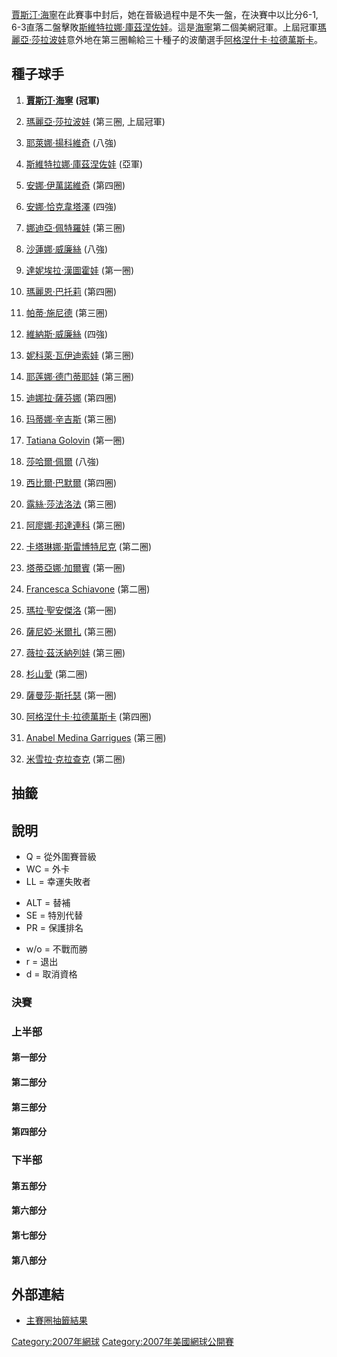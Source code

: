 {{noteTA|G1=tennis}}

{{main|2007年美國網球公開賽}}

[[賈斯汀·海寧|賈斯汀·海寧]]在此賽事中封后，她在晉級過程中是不失一盤，在決賽中以比分6-1, 6-3直落二盤擊敗[[斯維特拉娜·庫茲涅佐娃|斯維特拉娜·庫茲涅佐娃]]。這是[[海寧|海寧]]第二個美網冠軍。上屆冠軍[[瑪麗亞·莎拉波娃|瑪麗亞·莎拉波娃]]意外地在第三圈輸給三十種子的波蘭選手[[阿格涅什卡·拉德萬斯卡|阿格涅什卡·拉德萬斯卡]]。

== 種子球手 ==
{{col-begin}}
{{col-2}}
# '''{{flagicon|BEL}} [[賈斯汀·海寧|賈斯汀·海寧]]''' '''(冠軍)'''
# {{flagicon|RUS}} [[瑪麗亞·莎拉波娃|瑪麗亞·莎拉波娃]] (第三圈, 上屆冠軍)
# {{flagicon|SRB}} [[耶萊娜·揚科維奇|耶萊娜·揚科維奇]] (八強)
# {{flagicon|RUS}} [[斯維特拉娜·庫茲涅佐娃|斯維特拉娜·庫茲涅佐娃]] (亞軍)
# {{flagicon|SRB}} [[安娜·伊萬諾維奇|安娜·伊萬諾維奇]] (第四圈)
# {{flagicon|RUS}} [[安娜·恰克韋塔澤|安娜·恰克韋塔澤]] (四強)
# {{flagicon|RUS}} [[娜迪亞·佩特羅娃|娜迪亞·佩特羅娃]] (第三圈)
# {{flagicon|USA}} [[沙蓮娜·威廉絲|沙蓮娜·威廉絲]] (八強)
# {{flagicon|SVK}} [[達妮埃拉·漢圖霍娃|達妮埃拉·漢圖霍娃]] (第一圈)
# {{flagicon|FRA}} [[瑪麗恩·巴托莉|瑪麗恩·巴托莉]] (第四圈)
# {{flagicon|SUI}} [[帕蒂·施尼德|帕蒂·施尼德]] (第三圈)
# {{flagicon|USA}} [[維納斯·威廉絲|維納斯·威廉絲]] (四強)
# {{flagicon|CZE}} [[妮科萊·瓦伊迪索娃|妮科萊·瓦伊迪索娃]] (第三圈)
# {{flagicon|RUS}} [[耶莲娜·德门蒂耶娃|耶莲娜·德门蒂耶娃]] (第三圈)
# {{flagicon|RUS}} [[迪娜拉·薩芬娜|迪娜拉·薩芬娜]]  (第四圈)
# {{flagicon|SUI}} [[玛蒂娜·辛吉斯|玛蒂娜·辛吉斯]] (第三圈)
{{col-2}}
<ol start="17">
<li>{{flagicon|FRA}} [[Tatiana_Golovin|Tatiana Golovin]] (第一圈)</li>
<li>{{flagicon|ISR}} [[莎哈爾·佩爾|莎哈爾·佩爾]] (八強)</li>
<li>{{flagicon|AUT}} [[西比爾·巴默爾|西比爾·巴默爾]] (第四圈)
<li>{{flagicon|CZE}} [[露絲·莎法洛法|露絲·莎法洛法]] (第三圈)</li>
<li>{{flagicon|UKR}} [[阿廖娜·邦達連科|阿廖娜·邦達連科]] (第三圈)</li>
<li>{{flagicon|SLO}} [[卡塔琳娜·斯雷博特尼克|卡塔琳娜·斯雷博特尼克]] (第二圈)</li>
<li>{{flagicon|ITA}} [[塔蒂亞娜·加爾賓|塔蒂亞娜·加爾賓]] (第一圈)</li>
<li>{{flagicon|ITA}} [[Francesca_Schiavone|Francesca Schiavone]] (第二圈)</li>
<li>{{flagicon|ITA}} [[瑪拉·聖安傑洛|瑪拉·聖安傑洛]] (第一圈)</li>
<li>{{flagicon|IND}} [[薩尼婭·米爾扎|薩尼婭·米爾扎]] (第三圈)</li>
<li>{{flagicon|RUS}} [[薇拉·茲沃納列娃|薇拉·茲沃納列娃]] (第三圈)</li>
<li>{{flagicon|JPN}} [[杉山愛|杉山愛]] (第二圈)</li>
<li>{{flagicon|AUS}} [[薩曼莎·斯托瑟|薩曼莎·斯托瑟]] (第一圈)</li>
<li>{{flagicon|POL}} [[阿格涅什卡·拉德萬斯卡|阿格涅什卡·拉德萬斯卡]] (第四圈)</li>
<li>{{flagicon|ESP}} [[Anabel_Medina_Garrigues|Anabel Medina Garrigues]] (第三圈)</li>
<li>{{flagicon|NED}} [[米雪拉·克拉查克|米雪拉·克拉查克]] (第二圈)</li>
</ol>
{{col-end}}

== 抽籤 ==

== 說明 ==
{{col-begin}}
{{col-3}}
* Q = 從外圍賽晉級
* WC = 外卡
* LL = 幸運失敗者
{{col-3}}
* ALT = 替補
* SE = 特別代替
* PR = 保護排名
{{col-3}}
* w/o = 不戰而勝
* r = 退出
* d = 取消資格
{{col-end}}
=== 決賽 ===
{{8TeamBracket-Tennis3
| RD1=八強
| RD2=四強
| RD3=決賽
| team-width=170
| RD1-team1='''{{flagicon|BEL}} [[賈斯汀·海寧|海寧]]'''
| RD1-seed1=1
| RD1-score1-1='''7<sup>7</sup>'''
| RD1-score1-2='''6'''
| RD1-score1-3= 
| RD1-team2={{flagicon|USA}} [[沙蓮娜·威廉絲|S 威廉絲]]
| RD1-seed2=8
| RD1-score2-1=6<sup>3</sup>
| RD1-score2-2=1
| RD1-score2-3= 
| RD1-team3={{flagicon|SRB}} [[耶萊娜·揚科維奇|揚科維奇]]
| RD1-seed3=3
| RD1-score3-1='''6'''
| RD1-score3-2=1
| RD1-score3-3=6<sup>4</sup>
| RD1-team4='''{{flagicon|USA}} [[維納斯·威廉絲|V 威廉絲]]'''
| RD1-seed4=12
| RD1-score4-1=4
| RD1-score4-2='''6'''
| RD1-score4-3='''7<sup>7</sup>'''
| RD1-team5={{flagicon|HUN}} [[扎維·阿格妮斯|阿格妮斯]]
| RD1-seed5= 
| RD1-score5-1=1
| RD1-score5-2=4
| RD1-score5-3= 
| RD1-team6='''{{flagicon|RUS}} [[斯維特拉娜·庫茲涅佐娃|庫茲涅佐娃]]'''
| RD1-seed6=4
| RD1-score6-1='''6'''
| RD1-score6-2='''6'''
| RD1-score6-3= 
| RD1-team7='''{{flagicon|RUS}} [[安娜·恰克韋塔澤|恰克韋塔澤]]'''
| RD1-seed7=6
| RD1-score7-1='''6'''
| RD1-score7-2='''6'''
| RD1-score7-3= 
| RD1-team8={{flagicon|ISR}} [[莎哈爾·佩爾|佩爾]]
| RD1-seed8=18
| RD1-score8-1=4
| RD1-score8-2=1
| RD1-score8-3= 
| RD2-team1={{flagicon|BEL}} '''[[賈斯汀·海寧|海寧]]'''
| RD2-seed1=1
| RD2-score1-1='''7<sup>7</sup>'''
| RD2-score1-2='''6'''
| RD2-score1-3= 
| RD2-team2={{flagicon|USA}} [[維納斯·威廉絲|V 威廉絲]]
| RD2-seed2=12
| RD2-score2-1=6<sup>2</sup>
| RD2-score2-2=4
| RD2-score2-3= 
| RD2-team3={{flagicon|RUS}} '''[[斯維特拉娜·庫茲涅佐娃|庫茲涅佐娃]]
| RD2-seed3=4
| RD2-score3-1=3
| RD2-score3-2='''6'''
| RD2-score3-3='''6
| RD2-team4={{flagicon|RUS}} [[安娜·恰克韋塔澤|恰克韋塔澤]]
| RD2-seed4=6
| RD2-score4-1='''6'''
| RD2-score4-2=1
| RD2-score4-3=1
| RD3-team1='''{{flagicon|BEL}} [[賈斯汀·海寧|海寧]]'''
| RD3-seed1=1
| RD3-score1-1='''6'''
| RD3-score1-2='''6'''
| RD3-score1-3= 
| RD3-team2={{flagicon|RUS}} [[斯維特拉娜·庫茲涅佐娃|庫茲涅佐娃]]
| RD3-seed2=4
| RD3-score2-1=1
| RD3-score2-2=3
| RD3-score2-3= 
}}

=== 上半部 ===
==== 第一部分 ====
{{16TeamBracket-Compact-Tennis3
| RD1=第一圈
| RD2=第二圈
| RD3=第三圈
| RD4=第四圈
| RD1-team01='''{{flagicon|BEL}} [[賈斯汀·海寧|海寧]]'''
| RD1-seed01=1
| RD1-score01-1='''6'''
| RD1-score01-2='''6'''
| RD1-score01-3= 
| RD1-team02={{flagicon|GER}} [[Julia_Görges|J Görges]]
| RD1-seed02=Q
| RD1-score02-1=0
| RD1-score02-2=3
| RD1-score02-3= 
| RD1-team03={{flagicon|RUS}} [[Olga_Poutchkova|O Poutchkova]]
| RD1-seed03= 
| RD1-score03-1=3
| RD1-score03-2=4
| RD1-score03-3= 
| RD1-team04='''{{flagicon|BUL}} [[Tsvetana_Pironkova|T Pironkova]]'''
| RD1-seed04=Q
| RD1-score04-1='''6'''
| RD1-score04-2='''6'''
| RD1-score04-3= 
| RD1-team05='''{{flagicon|RUS}} [[Ekaterina_Makarova|E Makarova]]'''
| RD1-seed05=Q
| RD1-score05-1='''6'''
| RD1-score05-2=0
| RD1-score05-3='''6'''
| RD1-team06={{flagicon|GER}} [[祖莉雅·舒露芙|舒露芙]]
| RD1-seed06= 
| RD1-score06-1=1
| RD1-score06-2='''6'''
| RD1-score06-3=2
| RD1-team07={{flagicon|SLO}} [[Andreja_Klepač|A Klepač]]
| RD1-seed07=Q
| RD1-score07-1=3
| RD1-score07-2=1
| RD1-score07-3= 
| RD1-team08={{flagicon|JPN}} '''[[杉山愛|杉山]]'''
| RD1-seed08=28
| RD1-score08-1='''6'''
| RD1-score08-2='''6'''
| RD1-score08-3= 
| RD1-team09={{flagicon|FRA}} [[Tatiana_Golovin|T Golovin]]
| RD1-seed09=17
| RD1-score09-1=4
| RD1-score09-2='''6'''
| RD1-score09-3=2
| RD1-team10='''{{flagicon|USA}} [[Ahsha_Rolle|A Rolle]]'''
| RD1-seed10=WC
| RD1-score10-1='''6'''
| RD1-score10-2=1
| RD1-score10-3='''6'''
| RD1-team11={{flagicon|TPE}} [[詹詠然|詹]]
| RD1-seed11= 
| RD1-score11-1=2
| RD1-score11-2=0
| RD1-score11-3= 
| RD1-team12={{flagicon|ITA}} '''[[Karin_Knapp|K Knapp]]'''
| RD1-seed12= 
| RD1-score12-1='''6'''
| RD1-score12-2='''6'''
| RD1-score12-3= 
| RD1-team13={{flagicon|ESP}} [[Virginia_Ruano_Pascual|V Ruano Pascual]]
| RD1-seed13= 
| RD1-score13-1=3
| RD1-score13-2=6<sup>4</sup>
| RD1-score13-3= 
| RD1-team14='''{{flagicon|UKR}} [[卡捷琳娜·邦達連科|K 邦達連科]]'''
| RD1-seed14= 
| RD1-score14-1='''6'''
| RD1-score14-2='''7<sup>7</sup>'''
| RD1-score14-3= 
| RD1-team15={{flagicon|COL}} [[Catalina_Castaño|C Castaño]]
| RD1-seed15= 
| RD1-score15-1=2
| RD1-score15-2=3
| RD1-score15-3= 
| RD1-team16='''{{flagicon|RUS}} [[迪娜拉·薩芬娜|薩芬娜]]'''
| RD1-seed16=15
| RD1-score16-1='''6'''
| RD1-score16-2='''6'''
| RD1-score16-3= 
| RD2-team01={{flagicon|BEL}} '''[[賈斯汀·海寧|海寧]]
| RD2-seed01=1
| RD2-score01-1='''6'''
| RD2-score01-2='''6
| RD2-score01-3= 
| RD2-team02={{flagicon|BUL}} [[Tsvetana_Pironkova|T Pironkova]]
| RD2-seed02=Q
| RD2-score02-1=4
| RD2-score02-2=0
| RD2-score02-3= 
| RD2-team03={{flagicon|RUS}} '''[[Ekaterina_Makarova|E Makarova]]'''
| RD2-seed03=Q
| RD2-score03-1='''6'''
| RD2-score03-2=4
| RD2-score03-3='''6'''
| RD2-team04={{flagicon|JPN}} [[杉山愛|杉山]]
| RD2-seed04=28
| RD2-score04-1=4
| RD2-score04-2='''6'''
| RD2-score04-3=2
| RD2-team05={{flagicon|USA}} '''[[Ahsha_Rolle|A Rolle]]'''
| RD2-seed05=WC
| RD2-score05-1=3
| RD2-score05-2='''6'''
| RD2-score05-3='''6'''
| RD2-team06={{flagicon|ITA}} [[Karin_Knapp|K Knapp]]
| RD2-seed06= 
| RD2-score06-1='''6'''
| RD2-score06-2=4
| RD2-score06-3=3
| RD2-team07={{flagicon|UKR}} [[卡捷琳娜·邦達連科|K 邦達連科]]
| RD2-seed07= 
| RD2-score07-1=2
| RD2-score07-2=1
| RD2-score07-3= 
| RD2-team08={{flagicon|RUS}} '''[[迪娜拉·薩芬娜|薩芬娜]]'''
| RD2-seed08=15
| RD2-score08-1='''6'''
| RD2-score08-2='''6'''
| RD2-score08-3= 
| RD3-team01={{flagicon|BEL}} '''[[賈斯汀·海寧|海寧]]'''
| RD3-seed01=1
| RD3-score01-1='''6'''
| RD3-score01-2='''6'''
| RD3-score01-3= 
| RD3-team02={{flagicon|RUS}} [[Ekaterina_Makarova|E Makarova]]
| RD3-seed02=Q
| RD3-score02-1=0
| RD3-score02-2=2
| RD3-score02-3= 
| RD3-team03={{flagicon|USA}} [[Ahsha_Rolle|A Rolle]]
| RD3-seed03=WC
| RD3-score03-1=4
| RD3-score03-2=3
| RD3-score03-3= 
| RD3-team04={{flagicon|RUS}} '''[[迪娜拉·薩芬娜|薩芬娜]]'''
| RD3-seed04=15
| RD3-score04-1='''6'''
| RD3-score04-2='''6'''
| RD3-score04-3= 
| RD4-team01={{flagicon|BEL}} '''[[賈斯汀·海寧|海寧]]'''
| RD4-seed01=1
| RD4-score01-1='''6'''
| RD4-score01-2='''6'''
| RD4-score01-3= 
| RD4-team02={{flagicon|RUS}} [[迪娜拉·薩芬娜|薩芬娜]]
| RD4-seed02=15
| RD4-score02-1=0
| RD4-score02-2=2
| RD4-score02-3= 
}}

==== 第二部分 ====
{{16TeamBracket-Compact-Tennis3
| RD1=第一圈
| RD2=第二圈
| RD3=第三圈
| RD4=第四圈
| RD1-team01={{flagicon|FRA}} '''[[瑪麗恩·巴托莉|巴托莉]]'''
| RD1-seed01=10
| RD1-score01-1='''6'''
| RD1-score01-2='''6'''
| RD1-score01-3= 
| RD1-team02={{flagicon|USA}} [[Alexa_Glatch|A Glatch]]
| RD1-seed02=WC
| RD1-score02-1=1
| RD1-score02-2=1
| RD1-score02-3= 
| RD1-team03='''{{flagicon|ITA}} [[Sara_Errani|S Errani]]'''
| RD1-seed03= 
| RD1-score03-1='''7'''
| RD1-score03-2='''6'''
| RD1-score03-3= 
| RD1-team04={{flagicon|CZE}} [[Renata_Voráčová|R Voráčová]]
| RD1-seed04=Q
| RD1-score04-1=5
| RD1-score04-2=3
| RD1-score04-3= 
| RD1-team05='''{{flagicon|GER}} [[Andrea_Petkovic|A Petkovic]]'''
| RD1-seed05= 
| RD1-score05-1='''6'''
| RD1-score05-2='''6'''
| RD1-score05-3= 
| RD1-team06={{flagicon|USA}} [[Audra_Cohen|A Cohen]]
| RD1-seed06= 
| RD1-score06-1=4
| RD1-score06-2=1
| RD1-score06-3= 
| RD1-team07={{flagicon|AUS}} [[Jessica_Moore_(tennis_player)|J Moore]]
| RD1-seed07=WC
| RD1-score07-1=3
| RD1-score07-2=2
| RD1-score07-3= 
| RD1-team08='''{{flagicon|CZE}} [[露絲·莎法洛法|莎法洛法]]'''
| RD1-seed08=20
| RD1-score08-1='''6'''
| RD1-score08-2='''6'''
| RD1-score08-3= 
| RD1-team09='''{{flagicon|RUS}} [[薇拉·茲沃納列娃|茲沃納列娃]]'''
| RD1-seed09=27
| RD1-score09-1='''6'''
| RD1-score09-2=6<sup>5</sup>
| RD1-score09-3='''6'''
| RD1-team10={{flagicon|RUS}} [[Alina_Jidkova|A Jidkova]]
| RD1-seed10=Q
| RD1-score10-1=0
| RD1-score10-2='''7<sup>7</sup>'''
| RD1-score10-3=0
| RD1-team11={{flagicon|USA}} [[Lauren_Albanese|L Albanese]]
| RD1-seed11=WC
| RD1-score11-1=0
| RD1-score11-2=2
| RD1-score11-3= 
| RD1-team12='''{{flagicon|RUS}} [[艾蓮娜·列歌芙絲法|列歌芙絲法]]'''
| RD1-seed12= 
| RD1-score12-1='''6'''
| RD1-score12-2='''6'''
| RD1-score12-3= 
| RD1-team13={{flagicon|BLR}} [[Tatiana_Poutchek|T Poutchek]]
| RD1-seed13= 
| RD1-score13-1=3
| RD1-score13-2=6<sup>4</sup>
| RD1-score13-3= 
| RD1-team14='''{{flagicon|ITA}} [[Maria_Elena_Camerin|ME Camerin]]'''
| RD1-seed14= 
| RD1-score14-1='''6'''
| RD1-score14-2='''7<sup>7</sup>'''
| RD1-score14-3= 
| RD1-team15={{flagicon|GER}} [[Angelique_Kerber|A Kerber]]
| RD1-seed15= 
| RD1-score15-1=3
| RD1-score15-2=5
| RD1-score15-3= 
| RD1-team16='''{{flagicon|USA}} [[沙蓮娜·威廉絲|S 威廉絲]]'''
| RD1-seed16=8
| RD1-score16-1='''6'''
| RD1-score16-2='''7'''
| RD1-score16-3= 
| RD2-team01={{flagicon|FRA}} '''[[瑪麗恩·巴托莉|巴托莉]]'''
| RD2-seed01=10
| RD2-score01-1='''6'''
| RD2-score01-2='''6'''
| RD2-score01-3= 
| RD2-team02={{flagicon|ITA}} [[Sara_Errani|S Errani]]
| RD2-seed02= 
| RD2-score02-1=4
| RD2-score02-2=2
| RD2-score02-3= 
| RD2-team03={{flagicon|GER}} [[Andrea_Petkovic|A Petkovic]]
| RD2-seed03= 
| RD2-score03-1=3
| RD2-score03-2=3
| RD2-score03-3= 
| RD2-team04={{flagicon|CZE}} '''[[露絲·莎法洛法|莎法洛法]]'''
| RD2-seed04=20
| RD2-score04-1='''6'''
| RD2-score04-2='''6'''
| RD2-score04-3= 
| RD2-team05={{flagicon|RUS}} '''[[薇拉·茲沃納列娃|茲沃納列娃]]'''
| RD2-seed05=27
| RD2-score05-1='''6'''
| RD2-score05-2='''6'''
| RD2-score05-3= 
| RD2-team06={{flagicon|RUS}} [[艾蓮娜·列歌芙絲法|列歌芙絲法]]
| RD2-seed06= 
| RD2-score06-1=4
| RD2-score06-2=2
| RD2-score06-3= 
| RD2-team07={{flagicon|ITA}} [[Maria_Elena_Camerin|ME Camerin]]
| RD2-seed07= 
| RD2-score07-1=5
| RD2-score07-2=2
| RD2-score07-3= 
| RD2-team08={{flagicon|USA}} '''[[沙蓮娜·威廉絲|S 威廉絲]]'''
| RD2-seed08=8
| RD2-score08-1='''7'''
| RD2-score08-2='''6'''
| RD2-score08-3= 
| RD3-team01={{flagicon|FRA}} '''[[瑪麗恩·巴托莉|巴托莉]]'''
| RD3-seed01=10
| RD3-score01-1=4
| RD3-score01-2='''6'''
| RD3-score01-3='''6'''
| RD3-team02={{flagicon|CZE}} [[露絲·莎法洛法|莎法洛法]]
| RD3-seed02=20
| RD3-score02-1='''6'''
| RD3-score02-2=2
| RD3-score02-3=3
| RD3-team03={{flagicon|RUS}} [[薇拉·茲沃納列娃|茲沃納列娃]]
| RD3-seed03=27
| RD3-score03-1=4
| RD3-score03-2=6<sup>4</sup>
| RD3-score03-3= 
| RD3-team04={{flagicon|USA}} '''[[沙蓮娜·威廉絲|S 威廉絲]]'''
| RD3-seed04=8
| RD3-score04-1='''6'''
| RD3-score04-2='''7<sup>7</sup>'''
| RD3-score04-3= 
| RD4-team01={{flagicon|FRA}} [[瑪麗恩·巴托莉|巴托莉]]
| RD4-seed01=10
| RD4-score01-1=3
| RD4-score01-2=4
| RD4-score01-3= 
| RD4-team02={{flagicon|USA}} '''[[沙蓮娜·威廉絲|S 威廉絲]]'''
| RD4-seed02=8
| RD4-score02-1='''6'''
| RD4-score02-2='''6'''
| RD4-score02-3= 
}}

==== 第三部分 ====
{{16TeamBracket-Compact-Tennis3
| RD1=第一圈
| RD2=第二圈
| RD3=第三圈
| RD4=第四圈
| RD1-team01='''{{flagicon|SRB}} [[耶萊娜·揚科維奇|揚科維奇]]'''
| RD1-seed01=3
| RD1-score01-1='''6'''
| RD1-score01-2='''7<sup>7</sup>'''
| RD1-score01-3= 
| RD1-team02={{flagicon|SVK}} [[Jarmila_Gajdošová|J Gajdošová]]
| RD1-seed02= 
| RD1-score02-1=2
| RD1-score02-2=6<sup>2</sup>
| RD1-score02-3= 
| RD1-team03={{flagicon|SWE}} [[Sofia_Arvidsson|S Arvidsson]]
| RD1-seed03= 
| RD1-score03-1=3
| RD1-score03-2='''6'''
| RD1-score03-3=3
| RD1-team04='''{{flagicon|BLR}} [[Olga_Govortsova|O Govortsova]]'''
| RD1-seed04= 
| RD1-score04-1='''6'''
| RD1-score04-2=2
| RD1-score04-3='''6'''
| RD1-team05={{flagicon|ISR}} [[Tzipora_Obziler|T Obziler]]
| RD1-seed05= 
| RD1-score05-1='''6'''
| RD1-score05-2=2
| RD1-score05-3=5
| RD1-team06={{flagicon|DEN}} '''[[卡露蓮·禾絲妮雅姬|禾絲妮雅姬]]
| RD1-seed06= 
| RD1-score06-1=4
| RD1-score06-2='''6'''
| RD1-score06-3='''7
| RD1-team07={{flagicon|FRA}} '''[[阿麗澤·科奈|科奈]]
| RD1-seed07=Q
| RD1-score07-1='''6'''
| RD1-score07-2='''6
| RD1-score07-3= 
| RD1-team08={{flagicon|AUS}} [[薩曼莎·斯托瑟|斯托瑟]]
| RD1-seed08=29
| RD1-score08-1=3
| RD1-score08-2=2
| RD1-score08-3= 
| RD1-team09={{flagicon|AUT}} '''[[西比爾·巴默爾|巴默爾]]
| RD1-seed09=19
| RD1-score09-1='''6'''
| RD1-score09-2='''6
| RD1-score09-3= 
| RD1-team10={{flagicon|THA}} [[Tamarine_Tanasugarn|T Tanasugarn]]
| RD1-seed10= 
| RD1-score10-1=4
| RD1-score10-2=4
| RD1-score10-3= 
| RD1-team11={{flagicon|USA}} [[金久慈|金]]
| RD1-seed11= 
| RD1-score11-1=3
| RD1-score11-2='''7'''
| RD1-score11-3=4
| RD1-team12={{flagicon|USA}} '''[[Meghann_Shaughnessy|M Shaughnessy]]'''
| RD1-seed12= 
| RD1-score12-1='''6'''
| RD1-score12-2=5
| RD1-score12-3='''6'''
| RD1-team13={{flagicon|USA}} [[Jill_Craybas|J Craybas]]
| RD1-seed13= 
| RD1-score13-1=0
| RD1-score13-2=6<sup>4</sup>
| RD1-score13-3= 
| RD1-team14={{flagicon|CZE}} '''[[Petra_Cetkovská|P Cetkovská]]
| RD1-seed14=Q
| RD1-score14-1='''6'''
| RD1-score14-2='''7<sup>7</sup>'''
| RD1-score14-3= 
| RD1-team15={{flagicon|FRA}} [[Stéphanie_Cohen-Aloro|S Cohen-Aloro]]
| RD1-seed15= 
| RD1-score15-1=4
| RD1-score15-2=3
| RD1-score15-3= 
| RD1-team16={{flagicon|RUS}} '''[[耶莲娜·德门蒂耶娃|德门蒂耶娃]]'''
| RD1-seed16=14
| RD1-score16-1='''6'''
| RD1-score16-2='''6'''
| RD1-score16-3= 
| RD2-team01={{flagicon|SRB}} '''[[耶萊娜·揚科維奇|揚科維奇]]'''
| RD2-seed01=3
| RD2-score01-1='''6'''
| RD2-score01-2='''6'''
| RD2-score01-3= 
| RD2-team02={{flagicon|BLR}} [[Olga_Govortsova|O Govortsova]]
| RD2-seed02= 
| RD2-score02-1=2
| RD2-score02-2=2
| RD2-score02-3= 
| RD2-team03={{flagicon|DEN}} [[卡露蓮·禾絲妮雅姬|禾絲妮雅姬]]
| RD2-seed03= 
| RD2-score03-1=2
| RD2-score03-2=1
| RD2-score03-3= 
| RD2-team04={{flagicon|FRA}} '''[[阿麗澤·科奈|科奈]]
| RD2-seed04=Q
| RD2-score04-1='''6
| RD2-score04-2='''6
| RD2-score04-3= 
| RD2-team05={{flagicon|AUT}} '''[[西比爾·巴默爾|巴默爾]]
| RD2-seed05=19
| RD2-score05-1='''6
| RD2-score05-2='''6
| RD2-score05-3= 
| RD2-team06={{flagicon|USA}} [[Meghann_Shaughnessy|M Shaughnessy]]
| RD2-seed06= 
| RD2-score06-1=4
| RD2-score06-2=3
| RD2-score06-3= 
| RD2-team07={{flagicon|CZE}} [[Petra_Cetkovská|P Cetkovská]]
| RD2-seed07=Q
| RD2-score07-1=3
| RD2-score07-2=2
| RD2-score07-3= 
| RD2-team08={{flagicon|RUS}} '''[[耶莲娜·德门蒂耶娃|德门蒂耶娃]]'''
| RD2-seed08=14
| RD2-score08-1='''6'''
| RD2-score08-2='''6'''
| RD2-score08-3= 
| RD3-team01={{flagicon|SRB}} '''[[耶萊娜·揚科維奇|揚科維奇]]'''
| RD3-seed01=3
| RD3-score01-1=4
| RD3-score01-2='''6'''
| RD3-score01-3='''6'''
| RD3-team02={{flagicon|FRA}} [[阿麗澤·科奈|科奈]]
| RD3-seed02=Q
| RD3-score02-1='''6'''
| RD3-score02-2=2
| RD3-score02-3=3
| RD3-team03={{flagicon|AUT}} '''[[西比爾·巴默爾|巴默爾]]'''
| RD3-seed03=19
| RD3-score03-1='''6'''
| RD3-score03-2='''6'''
| RD3-score03-3= 
| RD3-team04={{flagicon|RUS}} [[耶莲娜·德门蒂耶娃|德门蒂耶娃]]
| RD3-seed04=14
| RD3-score04-1=1
| RD3-score04-2=2
| RD3-score04-3= 
| RD4-team01='''{{flagicon|SRB}} [[耶萊娜·揚科維奇|揚科維奇]]'''
| RD4-seed01=3
| RD4-score01-1='''6'''
| RD4-score01-2=4
| RD4-score01-3='''6'''
| RD4-team02={{flagicon|AUT}} [[西比爾·巴默爾|巴默爾]]
| RD4-seed02=19
| RD4-score02-1=4
| RD4-score02-2='''6'''
| RD4-score02-3=1
}}

==== 第四部分 ====
{{16TeamBracket-Compact-Tennis3
| RD1=第一圈
| RD2=第二圈
| RD3=第三圈
| RD4=第四圈
| RD1-team01='''{{flagicon|USA}} [[維納斯·威廉絲|V威廉絲]]'''
| RD1-seed01=12
| RD1-score01-1='''6'''
| RD1-score01-2='''6'''
| RD1-score01-3= 
| RD1-team02={{flagicon|HUN}} [[Kira_Nagy|K Nagy]]
| RD1-seed02=Q
| RD1-score02-1=2
| RD1-score02-2=1
| RD1-score02-3= 
| RD1-team03='''{{flagicon|ROU}} [[Ioana_Raluca_Olaru|I Raluca Olaru]]'''
| RD1-seed03= 
| RD1-score03-1='''7'''
| RD1-score03-2=1
| RD1-score03-3='''6'''
| RD1-team04={{flagicon|USA}} [[Ashley_Harkleroad|A Harkleroad]]
| RD1-seed04= 
| RD1-score04-1=5
| RD1-score04-2='''6'''
| RD1-score04-3=4
| RD1-team05={{flagicon|GRE}} '''[[埃萊妮·達尼利都|達尼利都]]'''
| RD1-seed05= 
| RD1-score05-1='''6'''
| RD1-score05-2='''6'''
| RD1-score05-3= 
| RD1-team06={{flagicon|AUT}} [[Yvonne_Meusburger|Y Meusburger]]
| RD1-seed06= 
| RD1-score06-1=2
| RD1-score06-2=4
| RD1-score06-3= 
| RD1-team07={{flagicon|ARG}} [[姬絲拉·杜高|杜高]]
| RD1-seed07= 
| RD1-score07-1=4
| RD1-score07-2=3
| RD1-score07-3= 
| RD1-team08='''{{flagicon|UKR}} [[阿廖娜·邦達連科|A 邦達連科]]'''
| RD1-seed08=21
| RD1-score08-1='''6'''
| RD1-score08-2='''6'''
| RD1-score08-3= 
| RD1-team09={{flagicon|ITA}} [[瑪拉·聖安傑洛|聖安傑洛]]
| RD1-seed09=25
| RD1-score09-1=2
| RD1-score09-2=4
| RD1-score09-3= 
| RD1-team10='''{{flagicon|RUS}} [[菲娜·杜舒芬娜|杜舒芬娜]]'''
| RD1-seed10= 
| RD1-score10-1='''6'''
| RD1-score10-2='''6'''
| RD1-score10-3= 
| RD1-team11='''{{flagicon|RUS}} [[Ekaterina_Bychkova|E Bychkova]]'''
| RD1-seed11= 
| RD1-score11-1='''6'''
| RD1-score11-2='''6'''
| RD1-score11-3= 
| RD1-team12={{flagicon|CHN}} [[晏紫|晏]]
| RD1-seed12=Q
| RD1-score12-1=2
| RD1-score12-2=4
| RD1-score12-3= 
| RD1-team13={{flagicon|ARG}} [[Jorgelina_Cravero|J Cravero]]
| RD1-seed13=Q
| RD1-score13-1=3
| RD1-score13-2=5
| RD1-score13-3= 
| RD1-team14={{flagicon|FRA}} '''[[Aravane_Rezaï|A Rezaï]]'''
| RD1-seed14= 
| RD1-score14-1='''6'''
| RD1-score14-2='''7'''
| RD1-score14-3= 
| RD1-team15={{flagicon|JPN}} [[中村藍子|中村]]
| RD1-seed15= 
| RD1-score15-1=1
| RD1-score15-2=1
| RD1-score15-3= 
| RD1-team16='''{{flagicon|SRB}} [[安娜·伊萬諾維奇|伊萬諾維奇]]'''
| RD1-seed16=5
| RD1-score16-1='''6'''
| RD1-score16-2='''6'''
| RD1-score16-3= 
| RD2-team01={{flagicon|USA}} '''[[維納斯·威廉絲|V威廉絲]]'''
| RD2-seed01=12
| RD2-score01-1='''6'''
| RD2-score01-2='''6'''
| RD2-score01-3= 
| RD2-team02={{flagicon|ROU}} [[Ioana_Raluca_Olaru|I Raluca Olaru]]
| RD2-seed02= 
| RD2-score02-1=4
| RD2-score02-2=2
| RD2-score02-3= 
| RD2-team03={{flagicon|GRE}} [[埃萊妮·達尼利都|達尼利都]]
| RD2-seed03= 
| RD2-score03-1=4
| RD2-score03-2='''7<sup>7</sup>'''
| RD2-score03-3=2
| RD2-team04={{flagicon|UKR}} '''[[阿廖娜·邦達連科|A 邦達連科]]'''
| RD2-seed04=21
| RD2-score04-1='''6'''
| RD2-score04-2=6<sup>4</sup>
| RD2-score04-3='''6'''
| RD2-team05='''{{flagicon|RUS}} [[菲娜·杜舒芬娜|杜舒芬娜]]'''
| RD2-seed05= 
| RD2-score05-1='''6'''
| RD2-score05-2='''6'''
| RD2-score05-3= 
| RD2-team06={{flagicon|RUS}} [[Ekaterina_Bychkova|E Bychkova]]
| RD2-seed06= 
| RD2-score06-1=4
| RD2-score06-2=3
| RD2-score06-3= 
| RD2-team07={{flagicon|FRA}} [[Aravane_Rezaï|A Rezaï]]
| RD2-seed07= 
| RD2-score07-1=3
| RD2-score07-2=1
| RD2-score07-3= 
| RD2-team08={{flagicon|SRB}} '''[[安娜·伊萬諾維奇|伊萬諾維奇]]'''
| RD2-seed08=5
| RD2-score08-1='''6'''
| RD2-score08-2='''6'''
| RD2-score08-3= 
| RD3-team01={{flagicon|USA}} '''[[維納斯·威廉絲|V威廉絲]]
| RD3-seed01=12
| RD3-score01-1='''6
| RD3-score01-2='''6
| RD3-score01-3= 
| RD3-team02={{flagicon|UKR}} [[阿廖娜·邦達連科|A 邦達連科]]
| RD3-seed02=21
| RD3-score02-1=1
| RD3-score02-2=2
| RD3-score02-3= 
| RD3-team03={{flagicon|RUS}} [[菲娜·杜舒芬娜|杜舒芬娜]]
| RD3-seed03= 
| RD3-score03-1=1
| RD3-score03-2=3
| RD3-score03-3= 
| RD3-team04={{flagicon|SRB}} '''[[安娜·伊萬諾維奇|伊萬諾維奇]]'''
| RD3-seed04=5
| RD3-score04-1='''6'''
| RD3-score04-2='''6'''
| RD3-score04-3= 
| RD4-team01='''{{flagicon|USA}} [[維納斯·威廉絲|V威廉絲]]'''
| RD4-seed01=12
| RD4-score01-1='''6'''
| RD4-score01-2='''6'''
| RD4-score01-3= 
| RD4-team02={{flagicon|SRB}} [[安娜·伊萬諾維奇|伊萬諾維奇]]
| RD4-seed02=5
| RD4-score02-1=4
| RD4-score02-2=2
| RD4-score02-3= 
}}

=== 下半部 ===
==== 第五部分 ====
{{16TeamBracket-Compact-Tennis3
| RD1=第一圈
| RD2=第二圈
| RD3=第三圈
| RD4=第四圈
| RD1-team01={{flagicon|RUS}} '''[[娜迪亞·佩特羅娃|佩特羅娃]]
| RD1-seed01=7
| RD1-score01-1='''6
| RD1-score01-2='''6
| RD1-score01-3= 
| RD1-team02={{flagicon|SUI}} [[Timea_Bacsinszky|T Bacsinszky]]
| RD1-seed02= 
| RD1-score02-1=3
| RD1-score02-2=1
| RD1-score02-3= 
| RD1-team03='''{{flagicon|RUS}} [[Anastasia_Rodionova|A Rodionova]]'''
| RD1-seed03= 
| RD1-score03-1='''6'''
| RD1-score03-2='''6'''
| RD1-score03-3= 
| RD1-team04={{flagicon|UKR}} [[Olga_Savchuk|O Savchuk]]
| RD1-seed04= 
| RD1-score04-1=4
| RD1-score04-2=4
| RD1-score04-3= 
| RD1-team05={{flagicon|GER}} [[Sandra_Klösel|S Klösel]]
| RD1-seed05=Q
| RD1-score05-1=1
| RD1-score05-2=2
| RD1-score05-3= 
| RD1-team06={{flagicon|HUN}}''' [[扎維·阿格妮斯|阿格妮斯]]'''
| RD1-seed06= 
| RD1-score06-1='''6'''
| RD1-score06-2='''6'''
| RD1-score06-3= 
| RD1-team07={{flagicon|ITA}} [[Alberta_Brianti|A Brianti]]
| RD1-seed07= 
| RD1-score07-1=2
| RD1-score07-2=0
| RD1-score07-3= 
| RD1-team08={{flagicon|NED}} '''[[米雪拉·克拉查克|克拉查克]]'''
| RD1-seed08=32
| RD1-score08-1='''6'''
| RD1-score08-2='''6'''
| RD1-score08-3= 
| RD1-team09={{flagicon|SLO}} '''[[卡塔琳娜·斯雷博特尼克|斯雷博特尼克]]
| RD1-seed09=22
| RD1-score09-1='''6
| RD1-score09-2='''6
| RD1-score09-3= 
| RD1-team10={{flagicon|AUS}} [[艾麗西亞·莫利克|莫利克]]
| RD1-seed10= 
| RD1-score10-1=2
| RD1-score10-2=2
| RD1-score10-3= 
| RD1-team11={{flagicon|RUS}} '''[[瑪麗亞·基里連科|姬莉蘭歌]]'''
| RD1-seed11= 
| RD1-score11-1='''6'''
| RD1-score11-2='''6'''
| RD1-score11-3= 
| RD1-team12={{flagicon|GER}} [[Martina_Müller|M Müller]]
| RD1-seed12= 
| RD1-score12-1=3
| RD1-score12-2=1
| RD1-score12-3= 
| RD1-team13={{flagicon|CRO}} '''[[Jelena_Kostanić_Tošić|J Kostanić Tošić]]'''
| RD1-seed13= 
| RD1-score13-1='''6'''
| RD1-score13-2='''6'''
| RD1-score13-3= 
| RD1-team14={{flagicon|RUS}} [[艾蓮娜·費絲蓮娜|費絲蓮娜]]
| RD1-seed14= 
| RD1-score14-1=4
| RD1-score14-2=2
| RD1-score14-3= 
| RD1-team15={{flagicon|UKR}} '''[[Julia_Vakulenko|J Vakulenko]]
| RD1-seed15= 
| RD1-score15-1='''6
| RD1-score15-2=3
| RD1-score15-3='''6
| RD1-team16={{flagicon|SVK}} [[達妮埃拉·漢圖霍娃|漢圖霍娃]]
| RD1-seed16=9
| RD1-score16-1=4
| RD1-score16-2='''6
| RD1-score16-3=1
| RD2-team01='''{{flagicon|RUS}} [[娜迪亞·佩特羅娃|佩特羅娃]]'''
| RD2-seed01=7
| RD2-score01-1='''7'''
| RD2-score01-2='''6'''
| RD2-score01-3= 
| RD2-team02={{flagicon|RUS}} [[Anastasia_Rodionova|A Rodionova]]
| RD2-seed02= 
| RD2-score02-1=5
| RD2-score02-2=1
| RD2-score02-3= 
| RD2-team03={{flagicon|HUN}} '''[[扎維·阿格妮斯|阿格妮斯]]'''
| RD2-seed03= 
| RD2-score03-1='''7<sup>7</sup>'''
| RD2-score03-2='''6'''
| RD2-score03-3= 
| RD2-team04={{flagicon|NED}} [[米雪拉·克拉查克|克拉查克]]
| RD2-seed04=32
| RD2-score04-1=6<sup>4</sup>
| RD2-score04-2=3
| RD2-score04-3= 
| RD2-team05={{flagicon|SLO}} [[卡塔琳娜·斯雷博特尼克|斯雷博特尼克]]
| RD2-seed05=22
| RD2-score05-1=4
| RD2-score05-2=3
| RD2-score05-3= 
| RD2-team06='''{{flagicon|RUS}} [[瑪麗亞·基里連科|姬莉蘭歌]]'''
| RD2-seed06= 
| RD2-score06-1='''6'''
| RD2-score06-2='''6'''
| RD2-score06-3= 
| RD2-team07={{flagicon|CRO}} [[Jelena_Kostanić_Tošić|J Kostanić Tošić]]
| RD2-seed07= 
| RD2-score07-1=2
| RD2-score07-2=1
| RD2-score07-3= 
| RD2-team08={{flagicon|UKR}} '''[[Julia_Vakulenko|J Vakulenko]]
| RD2-seed08= 
| RD2-score08-1='''6'''
| RD2-score08-2='''6'''
| RD2-score08-3= 
| RD3-team01={{flagicon|RUS}} [[娜迪亞·佩特羅娃|佩特羅娃]]
| RD3-seed01=7
| RD3-score01-1=4
| RD3-score01-2=4
| RD3-score01-3= 
| RD3-team02={{flagicon|HUN}} '''[[扎維·阿格妮斯|阿格妮斯]]'''
| RD3-seed02= 
| RD3-score02-1='''6'''
| RD3-score02-2='''6'''
| RD3-score02-3= 
| RD3-team03={{flagicon|RUS}} [[瑪麗亞·基里連科|姬莉蘭歌]]
| RD3-seed03= 
| RD3-score03-1=2
| RD3-score03-2=4
| RD3-score03-3= 
| RD3-team04={{flagicon|UKR}} '''[[Julia_Vakulenko|J Vakulenko]]'''
| RD3-seed04= 
| RD3-score04-1='''6'''
| RD3-score04-2='''6'''
| RD3-score04-3= 
| RD4-team01={{flagicon|HUN}} '''[[扎維·阿格妮斯|阿格妮斯]]'''
| RD4-seed01= 
| RD4-score01-1='''6'''
| RD4-score01-2='''7<sup>7</sup>'''
| RD4-score01-3= 
| RD4-team02={{flagicon|UKR}} [[Julia_Vakulenko|J Vakulenko]]
| RD4-seed02= 
| RD4-score02-1=4
| RD4-score02-2=6<sup>1</sup>
| RD4-score02-3= 
}}

==== 第六部分 ====
{{16TeamBracket-Compact-Tennis3
| RD1=第一圈
| RD2=第二圈
| RD3=第三圈
| RD4=第四圈
| RD1-team01='''{{flagicon|SUI}} [[玛蒂娜·辛吉斯|辛吉斯]]'''
| RD1-seed01=16
| RD1-score01-1='''6'''
| RD1-score01-2='''6'''
| RD1-score01-3= 
| RD1-team02={{flagicon|FRA}} [[Mathilde_Johansson|M Johansson]]
| RD1-seed02= 
| RD1-score02-1=0
| RD1-score02-2=3
| RD1-score02-3= 
| RD1-team03={{flagicon|GER}} [[Tatjana_Malek|T Malek]]
| RD1-seed03= 
| RD1-score03-1=2
| RD1-score03-2=4
| RD1-score03-3= 
| RD1-team04='''{{flagicon|FRA}} [[保琳·巴曼迪耶|巴曼迪耶]]'''
| RD1-seed04=Q
| RD1-score04-1='''6'''
| RD1-score04-2='''6'''
| RD1-score04-3= 
| RD1-team05={{flagicon|SUI}} [[Emmanuelle_Gagliardi|E Gagliardi]]
| RD1-seed05=Q
| RD1-score05-1=1
| RD1-score05-2=1
| RD1-score05-3= 
| RD1-team06='''{{flagicon|BLR}} [[維多利亞·阿扎連卡|阿扎連卡]]'''
| RD1-seed06= 
| RD1-score06-1='''6'''
| RD1-score06-2='''6'''
| RD1-score06-3= 
| RD1-team07='''{{flagicon|SVK}} [[多米尼卡·齊布爾科娃|齊布爾科娃]]'''
| RD1-seed07= 
| RD1-score07-1='''6'''
| RD1-score07-2='''6'''
| RD1-score07-3= 
| RD1-team08={{flagicon|ITA}} [[塔蒂亞娜·加爾賓|加爾賓]]
| RD1-seed08=23
| RD1-score08-1=4
| RD1-score08-2=3
| RD1-score08-3= 
| RD1-team09={{flagicon|ESP}} '''[[Anabel_Medina_Garrigues|A Medina Garrigues]]'''
| RD1-seed09=31
| RD1-score09-1='''6'''
| RD1-score09-2='''6'''
| RD1-score09-3= 
| RD1-team10={{flagicon|CAN}} [[Aleksandra_Wozniak|A Wozniak]]
| RD1-seed10= 
| RD1-score10-1=3
| RD1-score10-2=3
| RD1-score10-3= 
| RD1-team11={{flagicon|ESP}} '''[[Lourdes_Domínguez_Lino|L Domínguez Lino]]'''
| RD1-seed11= 
| RD1-score11-1=3
| RD1-score11-2='''6
| RD1-score11-3='''6
| RD1-team12={{flagicon|KOR}} [[Cho_Yoon-jeong|Y-j Cho]]
| RD1-seed12= 
| RD1-score12-1='''6'''
| RD1-score12-2=3
| RD1-score12-3=3
| RD1-team13='''{{flagicon|FRA}} [[Camille_Pin|C Pin]]'''
| RD1-seed13= 
| RD1-score13-1='''6'''
| RD1-score13-2='''6'''
| RD1-score13-3= 
| RD1-team14={{flagicon|UKR}} [[Tatiana_Perebiynis|T Perebiynis]]
| RD1-seed14=Q
| RD1-score14-1=1
| RD1-score14-2=2
| RD1-score14-3= 
| RD1-team15={{flagicon|CZE}} [[Klára_Zakopalová|K Zakopalová]]
| RD1-seed15= 
| RD1-score15-1=2
| RD1-score15-2=3
| RD1-score15-3= 
| RD1-team16='''{{flagicon|RUS}} [[斯維特拉娜·庫茲涅佐娃|庫茲涅佐娃]]'''
| RD1-seed16=4
| RD1-score16-1='''6'''
| RD1-score16-2='''6'''
| RD1-score16-3= 
| RD2-team01={{flagicon|SUI}} '''[[玛蒂娜·辛吉斯|辛吉斯]]'''
| RD2-seed01=16
| RD2-score01-1='''6'''
| RD2-score01-2='''7'''
| RD2-score01-3= 
| RD2-team02={{flagicon|FRA}} [[保琳·巴曼迪耶|巴曼迪耶]]
| RD2-seed02=Q
| RD2-score02-1=2
| RD2-score02-2=5
| RD2-score02-3= 
| RD2-team03={{flagicon|BLR}} '''[[維多利亞·阿扎連卡|阿扎連卡]]
| RD2-seed03= 
| RD2-score03-1='''6'''
| RD2-score03-2='''6'''
| RD2-score03-3= 
| RD2-team04={{flagicon|SVK}} [[多米尼卡·齊布爾科娃|齊布爾科娃]]
| RD2-seed04= 
| RD2-score04-1=2
| RD2-score04-2=2
| RD2-score04-3= 
| RD2-team05='''{{flagicon|ESP}} [[Anabel_Medina_Garrigues|A Medina Garrigues]]'''
| RD2-seed05=31
| RD2-score05-1='''7'''
| RD2-score05-2='''6'''
| RD2-score05-3= 
| RD2-team06={{flagicon|ESP}} [[Lourdes_Domínguez_Lino|L Domínguez Lino]]
| RD2-seed06= 
| RD2-score06-1=5
| RD2-score06-2=2
| RD2-score06-3= 
| RD2-team07={{flagicon|FRA}} [[Camille_Pin|C Pin]]
| RD2-seed07= 
| RD2-score07-1=3
| RD2-score07-2='''6'''
| RD2-score07-3=0
| RD2-team08='''{{flagicon|RUS}} [[斯維特拉娜·庫茲涅佐娃|庫茲涅佐娃]]'''
| RD2-seed08=4
| RD2-score08-1='''6'''
| RD2-score08-2=4
| RD2-score08-3='''6'''
| RD3-team01={{flagicon|SUI}} [[玛蒂娜·辛吉斯|辛吉斯]]
| RD3-seed01=16
| RD3-score01-1='''6'''
| RD3-score01-2=1
| RD3-score01-3=0
| RD3-team02={{flagicon|BLR}} '''[[維多利亞·阿扎連卡|阿扎連卡]]'''
| RD3-seed02= 
| RD3-score02-1=3
| RD3-score02-2='''6'''
| RD3-score02-3='''6'''
| RD3-team03={{flagicon|ESP}} [[Anabel_Medina_Garrigues|A Medina Garrigues]]
| RD3-seed03=31
| RD3-score03-1=3
| RD3-score03-2=1
| RD3-score03-3= 
| RD3-team04={{flagicon|RUS}} '''[[斯維特拉娜·庫茲涅佐娃|庫茲涅佐娃]]'''
| RD3-seed04=4
| RD3-score04-1='''6'''
| RD3-score04-2='''6'''
| RD3-score04-3= 
| RD4-team01={{flagicon|BLR}} [[維多利亞·阿扎連卡|阿扎連卡]]
| RD4-seed01= 
| RD4-score01-1=2
| RD4-score01-2=3
| RD4-score01-3= 
| RD4-team02='''{{flagicon|RUS}} [[斯維特拉娜·庫茲涅佐娃|庫茲涅佐娃]]'''
| RD4-seed02=4
| RD4-score02-1='''6'''
| RD4-score02-2='''6'''
| RD4-score02-3= 
}}

==== 第七部分 ====
{{16TeamBracket-Compact-Tennis3
| RD1=第一圈
| RD2=第二圈
| RD3=第三圈
| RD4=第四圈
| RD1-team01={{flagicon|RUS}} '''[[安娜·恰克韋塔澤|恰克韋塔澤]]
| RD1-seed01=6
| RD1-score01-1='''6
| RD1-score01-2='''6
| RD1-score01-3= 
| RD1-team02={{flagicon|USA}} [[Ashley_Weinhold|A Weinhold]]
| RD1-seed02=WC
| RD1-score02-1=1
| RD1-score02-2=1
| RD1-score02-3= 
| RD1-team03={{flagicon|USA}} [[Jamea_Jackson|J Jackson]]
| RD1-seed03=WC
| RD1-score03-1='''6'''
| RD1-score03-2=4
| RD1-score03-3=0
| RD1-team04={{flagicon|AUS}} '''[[Nicole_Pratt|N Pratt]]'''
| RD1-seed04= 
| RD1-score04-1=3
| RD1-score04-2='''6'''
| RD1-score04-3='''6'''
| RD1-team05='''{{flagicon|USA}} [[Laura_Granville|L Granville]]'''
| RD1-seed05= 
| RD1-score05-1='''6'''
| RD1-score05-2='''6'''
| RD1-score05-3= 
| RD1-team06={{flagicon|FRA}} [[Olivia_Sanchez|O Sanchez]]
| RD1-seed06=Q
| RD1-score06-1=2
| RD1-score06-2=2
| RD1-score06-3= 
| RD1-team07={{flagicon|EST}} [[Kaia_Kanepi|K Kanepi]]
| RD1-seed07= 
| RD1-score07-1=2
| RD1-score07-2='''7<sup>7</sup>'''
| RD1-score07-3=1
| RD1-team08='''{{flagicon|IND}} [[薩尼婭·米爾扎|米爾扎]]'''
| RD1-seed08=26
| RD1-score08-1='''6'''
| RD1-score08-2=6<sup>5</sup>
| RD1-score08-3='''6'''
| RD1-team09={{flagicon|ITA}} '''[[Francesca_Schiavone|F Schiavone]]'''
| RD1-seed09=24
| RD1-score09-1='''6'''
| RD1-score09-2='''6'''
| RD1-score09-3= 
| RD1-team10={{flagicon|FRA}} [[納塔莉·德希|德希]]
| RD1-seed10= 
| RD1-score10-1=3
| RD1-score10-2=1
| RD1-score10-3= 
| RD1-team11={{flagicon|GER}} [[Greta_Arn|G Arn]]
| RD1-seed11= 
| RD1-score11-1=4
| RD1-score11-2=4
| RD1-score11-3= 
| RD1-team12={{flagicon|AUT}} '''[[達美拉·柏絲克|柏絲克]]
| RD1-seed12= 
| RD1-score12-1='''6
| RD1-score12-2='''6
| RD1-score12-3= 
| RD1-team13={{flagicon|FRA}} '''[[Séverine_Brémond|S Brémond]]
| RD1-seed13= 
| RD1-score13-1='''6
| RD1-score13-2='''7
| RD1-score13-3= 
| RD1-team14={{flagicon|ROU}} [[Edina_Gallovits|E Gallovits]]
| RD1-seed14= 
| RD1-score14-1=1
| RD1-score14-2=5
| RD1-score14-3= 
| RD1-team15={{flagicon|CZE}} [[Iveta_Benešová|I Benešová]]
| RD1-seed15= 
| RD1-score15-1=3
| RD1-score15-2=0
| RD1-score15-3= 
| RD1-team16='''{{flagicon|SUI}} [[帕蒂·施尼德|施尼德]]'''
| RD1-seed16=11
| RD1-score16-1='''6'''
| RD1-score16-2='''6'''
| RD1-score16-3= 
| RD2-team01='''{{flagicon|RUS}} [[安娜·恰克韋塔澤|恰克韋塔澤]]'''
| RD2-seed01=6
| RD2-score01-1='''6'''
| RD2-score01-2='''6'''
| RD2-score01-3= 
| RD2-team02={{flagicon|AUS}} [[Nicole_Pratt|N Pratt]]
| RD2-seed02= 
| RD2-score02-1=3
| RD2-score02-2=4
| RD2-score02-3= 
| RD2-team03={{flagicon|USA}} [[Laura_Granville|L Granville]]
| RD2-seed03= 
| RD2-score03-1=3
| RD2-score03-2=5
| RD2-score03-3= 
| RD2-team04='''{{flagicon|IND}} [[薩尼婭·米爾扎|米爾扎]]'''
| RD2-seed04=26
| RD2-score04-1='''6'''
| RD2-score04-2='''7'''
| RD2-score04-3= 
| RD2-team05={{flagicon|ITA}} [[Francesca_Schiavone|F Schiavone]]
| RD2-seed05=24
| RD2-score05-1=3
| RD2-score05-2=5
| RD2-score05-3= 
| RD2-team06={{flagicon|AUT}} '''[[達美拉·柏絲克|柏絲克]]
| RD2-seed06= 
| RD2-score06-1='''6
| RD2-score06-2='''7
| RD2-score06-3= 
| RD2-team07={{flagicon|FRA}} [[Séverine_Brémond|S Brémond]]
| RD2-seed07= 
| RD2-score07-1=3
| RD2-score07-2=0
| RD2-score07-3= 
| RD2-team08='''{{flagicon|SUI}} [[帕蒂·施尼德|施尼德]]'''
| RD2-seed08=11
| RD2-score08-1='''6'''
| RD2-score08-2='''6'''
| RD2-score08-3= 
| RD3-team01={{flagicon|RUS}} '''[[安娜·恰克韋塔澤|恰克韋塔澤]]'''
| RD3-seed01=6
| RD3-score01-1='''6'''
| RD3-score01-2='''6'''
| RD3-score01-3= 
| RD3-team02={{flagicon|IND}} [[薩尼婭·米爾扎|米爾扎]]
| RD3-seed02=26
| RD3-score02-1=2
| RD3-score02-2=3
| RD3-score02-3= 
| RD3-team03={{flagicon|AUT}} '''[[達美拉·柏絲克|柏絲克]]'''
| RD3-seed03= 
| RD3-score03-1=4
| RD3-score03-2='''6'''
| RD3-score03-3='''7<sup>7</sup>'''
| RD3-team04={{flagicon|SUI}} [[帕蒂·施尼德|施尼德]]
| RD3-seed04=11
| RD3-score04-1='''6'''
| RD3-score04-2=4
| RD3-score04-3=6<sup>1</sup>
| RD4-team01='''{{flagicon|RUS}} [[安娜·恰克韋塔澤|恰克韋塔澤]]'''
| RD4-seed01=6
| RD4-score01-1='''6'''
| RD4-score01-2='''7'''
| RD4-score01-3= 
| RD4-team02={{flagicon|AUT}} [[達美拉·柏絲克|柏絲克]]
| RD4-seed02= 
| RD4-score02-1=1
| RD4-score02-2=5
| RD4-score02-3= 
}}

==== 第八部分 ====
{{16TeamBracket-Compact-Tennis3
| RD1=第一圈
| RD2=第二圈
| RD3=第三圈
| RD4=第四圈
| RD1-team01='''{{flagicon|CZE}} [[妮科萊·瓦伊迪索娃|瓦伊迪索娃]]'''
| RD1-seed01=13
| RD1-score01-1='''6'''
| RD1-score01-2='''6'''
| RD1-score01-3= 
| RD1-team02={{flagicon|RUS}} [[Alla_Kudryavtseva|A Kudryavtseva]]
| RD1-seed02= 
| RD1-score02-1=1
| RD1-score02-2=2
| RD1-score02-3= 
| RD1-team03={{flagicon|ITA}} '''[[弗拉維婭·佩內塔|佩內塔]]
| RD1-seed03= 
| RD1-score03-1=1
| RD1-score03-2='''6
| RD1-score03-3='''6
| RD1-team04={{flagicon|CHN}} [[彭帥|彭]]
| RD1-seed04= 
| RD1-score04-1='''6
| RD1-score04-2=3
| RD1-score04-3=4
| RD1-team05={{flagicon|USA}} '''[[比丹妮·瑪迪克|瑪迪克]]
| RD1-seed05= 
| RD1-score05-1='''6
| RD1-score05-2='''6
| RD1-score05-3= 
| RD1-team06={{flagicon|USA}} [[Madison_Brengle|M Brengle]]
| RD1-seed06= 
| RD1-score06-1=4
| RD1-score06-2=1
| RD1-score06-3= 
| RD1-team07={{flagicon|USA}} [[Meilen_Tu|M Tu]]
| RD1-seed07= 
| RD1-score07-1=4
| RD1-score07-2=6<sup>7</sup>
| RD1-score07-3= 
| RD1-team08={{flagicon|ISR}} '''[[莎哈爾·佩爾|佩爾]]'''
| RD1-seed08=18
| RD1-score08-1='''6'''
| RD1-score08-2='''7'''<sup>9</sup>
| RD1-score08-3= 
| RD1-team09='''{{flagicon|POL}} [[阿格涅什卡·拉德萬斯卡|拉德萬斯卡]]'''
| RD1-seed09=30
| RD1-score09-1='''6'''
| RD1-score09-2='''6'''
| RD1-score09-3= 
| RD1-team10={{flagicon|JPN}} [[森上亞希子|森上]]
| RD1-seed10= 
| RD1-score10-1=2
| RD1-score10-2=1
| RD1-score10-3= 
| RD1-team11={{flagicon|FRA}} [[艾米莉·露華|露華]]
| RD1-seed11= 
| RD1-score11-1=1
| RD1-score11-2=2
| RD1-score11-3= 
| RD1-team12={{flagicon|FRA}} '''[[Virginie_Razzano|V Razzano]]
| RD1-seed12= 
| RD1-score12-1='''6
| RD1-score12-2='''6
| RD1-score12-3= 
| RD1-team13={{flagicon|RUS}} [[Yaroslava_Shvedova|Y Shvedova]]
| RD1-seed13= 
| RD1-score13-1=3
| RD1-score13-2=2
| RD1-score13-3= 
| RD1-team14={{flagicon|AUS}} '''[[Casey_Dellacqua|C Dellacqua]]'''
| RD1-seed14= 
| RD1-score14-1='''6'''
| RD1-score14-2='''6'''
| RD1-score14-3= 
| RD1-team15={{flagicon|ITA}} [[Roberta_Vinci|R Vinci]]
| RD1-seed15= 
| RD1-score15-1=0
| RD1-score15-2=1
| RD1-score15-3= 
| RD1-team16='''{{flagicon|RUS}} [[瑪麗亞·莎拉波娃|莎拉波娃]]'''
| RD1-seed16=2
| RD1-score16-1='''6'''
| RD1-score16-2='''6'''
| RD1-score16-3= 
| RD2-team01='''{{flagicon|CZE}} [[妮科萊·瓦伊迪索娃|瓦伊迪索娃]]'''
| RD2-seed01=13
| RD2-score01-1='''6'''
| RD2-score01-2='''7<sup>7</sup>'''
| RD2-score01-3= 
| RD2-team02={{flagicon|ITA}} [[弗拉維婭·佩內塔|佩內塔]]
| RD2-seed02= 
| RD2-score02-1=2
| RD2-score02-2=6<sup>0</sup>
| RD2-score02-3= 
| RD2-team03={{flagicon|USA}} [[比丹妮·瑪迪克|瑪迪克]]
| RD2-seed03= 
| RD2-score03-1=2
| RD2-score03-2=1
| RD2-score03-3= 
| RD2-team04='''{{flagicon|ISR}} [[莎哈爾·佩爾|佩爾]]'''
| RD2-seed04=18
| RD2-score04-1='''6'''
| RD2-score04-2='''6'''
| RD2-score04-3= 
| RD2-team05={{flagicon|POL}} '''[[阿格涅什卡·拉德萬斯卡|拉德萬斯卡]]'''
| RD2-seed05=30
| RD2-score05-1='''6'''
| RD2-score05-2='''6'''
| RD2-score05-3= 
| RD2-team06={{flagicon|FRA}} [[Virginie_Razzano|V Razzano]]
| RD2-seed06= 
| RD2-score06-1=2
| RD2-score06-2=3
| RD2-score06-3= 
| RD2-team07={{flagicon|AUS}} [[Casey_Dellacqua|C Dellacqua]]
| RD2-seed07= 
| RD2-score07-1=1
| RD2-score07-2=0
| RD2-score07-3= 
| RD2-team08={{flagicon|RUS}} '''[[瑪麗亞·莎拉波娃|莎拉波娃]]
| RD2-seed08=2
| RD2-score08-1='''6
| RD2-score08-2='''6
| RD2-score08-3= 
| RD3-team01={{flagicon|CZE}} [[妮科萊·瓦伊迪索娃|瓦伊迪索娃]]
| RD3-seed01=13
| RD3-score01-1=4
| RD3-score01-2='''6'''
| RD3-score01-3=6<sup>5</sup>
| RD3-team02='''{{flagicon|ISR}} [[莎哈爾·佩爾|佩爾]]'''
| RD3-seed02=18
| RD3-score02-1='''6'''
| RD3-score02-2=3
| RD3-score02-3='''7<sup>7</sup>
| RD3-team03='''{{flagicon|POL}} [[阿格涅什卡·拉德萬斯卡|拉德萬斯卡]]'''
| RD3-seed03=30
| RD3-score03-1='''6'''
| RD3-score03-2=1
| RD3-score03-3='''6'''
| RD3-team04={{flagicon|RUS}} [[瑪麗亞·莎拉波娃|莎拉波娃]]
| RD3-seed04=2
| RD3-score04-1=4
| RD3-score04-2='''6'''
| RD3-score04-3=2
| RD4-team01='''{{flagicon|ISR}} [[莎哈爾·佩爾|佩爾]]'''
| RD4-seed01=18
| RD4-score01-1='''6'''
| RD4-score01-2='''6'''
| RD4-score01-3= 
| RD4-team02={{flagicon|POL}} [[阿格涅什卡·拉德萬斯卡|拉德萬斯卡]]
| RD4-seed02=30
| RD4-score02-1=4
| RD4-score02-2=1
| RD4-score02-3= 
}}

== 外部連結 ==
* [http://www.sonyericssonwtatour.com/SEWTATour-Archive/Archive/Draws/2007/905.pdf 主賽圈抽籤結果] {{Wayback|url=http://www.sonyericssonwtatour.com/SEWTATour-Archive/Archive/Draws/2007/905.pdf |date=20190829102745 }}

[[Category:2007年網球|Category:2007年網球]]
[[Category:2007年美國網球公開賽|Category:2007年美國網球公開賽]]